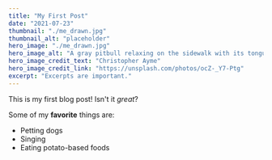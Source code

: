```yaml
---
title: "My First Post"
date: "2021-07-23"
thumbnail: "./me_drawn.jpg"
thumbnail_alt: "placeholder"
hero_image: "./me_drawn.jpg"
hero_image_alt: "A gray pitbull relaxing on the sidewalk with its tongue hanging out"
hero_image_credit_text: "Christopher Ayme"
hero_image_credit_link: "https://unsplash.com/photos/ocZ-_Y7-Ptg"
excerpt: "Excerpts are important."
---
```


This is my first blog post! Isn't it *great*?

Some of my **favorite** things are:

* Petting dogs
* Singing
* Eating potato-based foods
